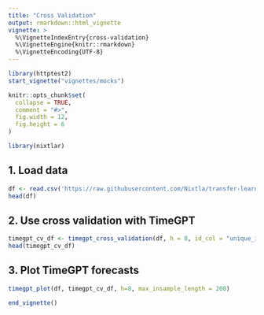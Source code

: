 ```yaml
---
title: "Cross Validation"
output: rmarkdown::html_vignette
vignette: >
  %\VignetteIndexEntry{cross-validation}
  %\VignetteEngine{knitr::rmarkdown}
  %\VignetteEncoding{UTF-8}
---
```

```r
library(httptest2)
start_vignette("vignettes/mocks")

knitr::opts_chunk$set(
  collapse = TRUE,
  comment = "#>", 
  fig.width = 12, 
  fig.height = 6
)
```

```r
library(nixtlar)
```

## 1. Load data 

```r
df <- read.csv('https://raw.githubusercontent.com/Nixtla/transfer-learning-time-series/main/datasets/electricity-short.csv')
head(df)
```

## 2. Use cross validation with TimeGPT 

```r
timegpt_cv_df <- timegpt_cross_validation(df, h = 8, id_col = "unique_id", n_windows = 5, step_size = 2)
head(timegpt_cv_df)
```

## 3. Plot TimeGPT forecasts 

```r
timegpt_plot(df, timegpt_cv_df, h=8, max_insample_length = 200)
```


```r
end_vignette()
```
